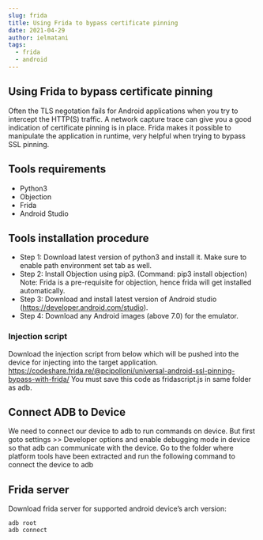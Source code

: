 ```yaml
---
slug: frida
title: Using Frida to bypass certificate pinning
date: 2021-04-29
author: ielmatani
tags:
  - frida
  - android
---
```


## Using Frida to bypass certificate pinning
Often the TLS negotation fails for Android applications when you try to intercept the HTTP(S) traffic. A network capture trace can give you a good indication of certificate pinning is in place. 
Frida makes it possible to manipulate the application in runtime, very helpful when trying to bypass SSL pinning.

## Tools requirements
  - Python3
  - Objection
  - Frida
  - Android Studio

## Tools installation procedure
  - Step 1: Download latest version of python3 and install it. Make sure to enable path environment set tab as well.
  - Step 2: Install Objection using pip3. (Command: pip3 install objection)
    Note: Frida is a pre-requisite for objection, hence frida will get installed automatically.
  - Step 3: Download and install latest version of Android studio (https://developer.android.com/studio).
  - Step 4: Download any Android images (above 7.0) for the emulator.

### Injection script
Download the injection script from below which will be pushed into the device for injecting into the target application.
  https://codeshare.frida.re/@pcipolloni/universal-android-ssl-pinning-bypass-with-frida/
You must save this code as fridascript.js in same folder as adb.

## Connect ADB to Device
We need to connect our device to adb to run commands on device. But first goto settings >> Developer options and enable debugging mode in device so that adb can communicate with the device. Go to the folder where platform tools have been extracted and run the following command to connect the device to adb

## Frida server
Download frida server for supported android device’s arch version:


```
adb root
adb connect 
```
